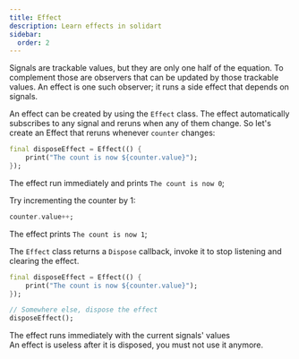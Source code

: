 ```yaml
---
title: Effect
description: Learn effects in solidart
sidebar:
  order: 2
---
```


Signals are trackable values, but they are only one half of the equation. To complement those are observers that can be updated by those trackable values. An effect is one such observer; it runs a side effect that depends on signals.

An effect can be created by using the `Effect` class.
The effect automatically subscribes to any signal and reruns when any of them change.
So let's create an Effect that reruns whenever `counter` changes:

```dart
final disposeEffect = Effect(() {
    print("The count is now ${counter.value}");
});
```

The effect run immediately and prints `The count is now 0`;


Try incrementing the counter by 1:
```dart
counter.value++;
```

The effect prints `The count is now 1`;

The `Effect` class returns a `Dispose` callback, invoke it to stop listening and clearing the effect.

```dart
final disposeEffect = Effect(() {
    print("The count is now ${counter.value}");
});

// Somewhere else, dispose the effect
disposeEffect();
```

<Aside>The effect runs immediately with the current signals' values</Aside>

<Aside type="caution">An effect is useless after it is disposed, you must not use it anymore.</Aside>
